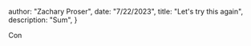 



  author: "Zachary Proser",
  date: "7/22/2023",
  title: "Let's try this again",
  description: "Sum", 
 }

  
 Con
  

